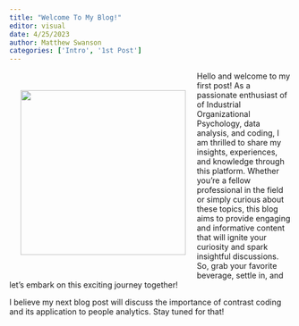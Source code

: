 ```yaml
---
title: "Welcome To My Blog!"
editor: visual
date: 4/25/2023
author: Matthew Swanson
categories: ['Intro', '1st Post']
---
```


<div>

::: {style="float: left; position: relative; top: 0px; padding: 20px;"}
![](images/pexels-afta-putta-gunawan-810041.jpg){width="295"}
:::

Hello and welcome to my first post! As a passionate enthusiast of of Industrial Organizational Psychology, data analysis, and coding, I am thrilled to share my insights, experiences, and knowledge through this platform. Whether you're a fellow professional in the field or simply curious about these topics, this blog aims to provide engaging and informative content that will ignite your curiosity and spark insightful discussions. So, grab your favorite beverage, settle in, and let's embark on this exciting journey together!

</div>

I believe my next blog post will discuss the importance of contrast coding and its application to people analytics. Stay tuned for that!
